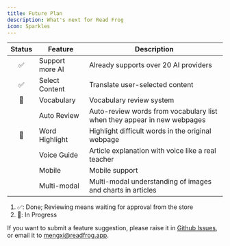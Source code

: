 ```yaml
---
title: Future Plan
description: What's next for Read Frog
icon: Sparkles
---
```


| Status | Feature        | Description                                                          |
| :----: | -------------- | -------------------------------------------------------------------- |
|   ✅   | Support more AI | Already supports over 20 AI providers                                |
|   ✅   | Select Content | Translate user-selected content                                      |
|   🚧   | Vocabulary     | Vocabulary review system                                             |
|        | Auto Review    | Auto-review words from vocabulary list when they appear in new webpages |
|   🚧   | Word Highlight | Highlight difficult words in the original webpage                    |
|        | Voice Guide    | Article explanation with voice like a real teacher                   |
|        | Mobile         | Mobile support                                                       |
|        | Multi-modal    | Multi-modal understanding of images and charts in articles           |

1. ✅: Done; Reviewing means waiting for approval from the store
2. 🚧: In Progress

If you want to submit a feature suggestion, please raise it in [Github Issues](https://github.com/mengxi-ream/read-frog/issues), or email it to [mengxi@readfrog.app](mailto:mengxi@readfrog.app).
